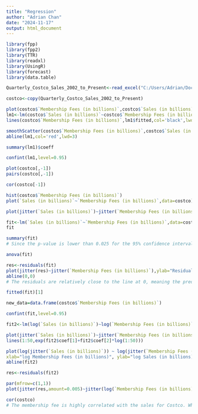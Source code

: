 ---
title: "Regression"
author: "Adrian Chan"
date: "2024-11-17"
output: html_document
---

```{r}
library(fpp)
library(fpp2)
library(TTR)
library(readxl)
library(UsingR)
library(forecast)
library(data.table)

Quarterly_Costco_Sales_2002_to_Present<-read_excel("C:/Users/Adrian/Documents/Business Forecasting/Quarterly Costco Sales 2002 to Present.xlsx")

costco<-copy(Quarterly_Costco_Sales_2002_to_Present)

plot(costco$`Membership Fees (in billions)`,costco$`Sales (in billions)`,pch=19,col='blue')
lm1<-lm(costco$`Sales (in billions)`~costco$`Membership Fees (in billions)`)
lines(costco$`Membership Fees (in billions)`,lm1$fitted,col='black',lwd=3)

smoothScatter(costco$`Membership Fees (in billions)`,costco$`Sales (in billions)`)
abline(lm1,col='red',lwd=3)

summary(lm1)$coeff

confint(lm1,level=0.95)

plot(costco[,-1])
pairs(costco[,-1])

cor(costco[-1])

hist(costco$`Membership Fees (in billions)`)
plot(`Sales (in billions)`~`Membership Fees (in billions)`,data=costco)

plot(jitter(`Sales (in billions)`)~jitter(`Membership Fees (in billions)`),xlab='Membership Fees (in billions)',ylab='Sales (in billions)',data=costco)

fit<-lm(`Sales (in billions)`~`Membership Fees (in billions)`,data=costco)
fit

summary(fit)
# Since the p-value is lower than 0.025 for the 95% confidence interval, the membership fee is significant.

anova(fit)

res<-residuals(fit)
plot(jitter(res)~jitter(`Membership Fees (in billions)`),ylab="Residuals",xlab="Membership Fees (in billions)",data=costco)
abline(0,0)
# The residuals are relatively close to the line at 0, meaning the predicted values are relatively accurate with the actual values.

fitted(fit)[1]

new_data=data.frame(costco$`Membership Fees (in billions)`)

confint(fit,level=0.95)

fit2<-lm(log(`Sales (in billions)`)~log(`Membership Fees (in billions)`),data=costco)

plot(jitter(`Sales (in billions)`)~jitter(`Membership Fees (in billions)`),xlab="Membership Fees (in billions)",ylab="Sales (in billions)",data=costco)
lines(1:50,exp(fit2$coef[1]+fit2$coef[2]*log(1:50)))

plot(log(jitter(`Sales (in billions)`)) ~ log(jitter(`Membership Fees (in billions)`)),
xlab="log Membership Fees (in billions)", ylab="log Sales (in billions)", data=costco)
abline(fit2)

res<-residuals(fit2)

par(mfrow=c(1,1))
plot(jitter(res,amount=0.005)~jitter(log(`Membership Fees (in billions)`)),ylab="Residuals",xlab="log(`Membership Fees (in billions)`)",data=costco)

cor(costco)
# The membership fee is highly correlated with the sales for Costco. When the membership fees go up, so do the total sales.

```

